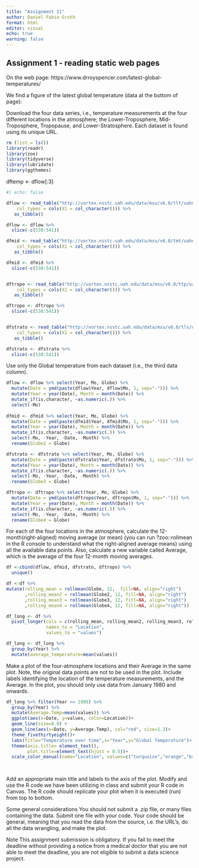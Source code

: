 ```yaml
---
title: "Assignment 11"
author: Daniel Fabio Groth
format: html
editor: visual
echo: true
warning: false
---
```


## Assignment 1 - reading static web pages

On the web page: https://www.drroyspencer.com/latest-global-temperatures/

We find a figure of the latest global temperature (data at the bottom of page):

Download the four data series, i.e., temperature measurements at the four different locations in the atmosphere; the Lower-Troposphere, Mid-Troposphere, Tropopause, and Lower-Stratosphere. Each dataset is found using its unique URL.

```r
rm (list = ls())
library(readr)
library(zoo)
library(tidyverse)
library(lubridate)
library(ggthemes)
```

dftemp \<- dflow\[:3\]

```r
#| echo: false

dflow <- read_table("http://vortex.nsstc.uah.edu/data/msu/v6.0/tlt/uahncdc_lt_6.0.txt", 
    col_types = cols(X1 = col_character())) %>%
   as_tibble()

dflow <- dflow %>%
  slice(-c(530:541))

dfmid <- read_table("http://vortex.nsstc.uah.edu/data/msu/v6.0/tmt/uahncdc_mt_6.0.txt", 
    col_types = cols(X1 = col_character())) %>%
   as_tibble()

dfmid <- dfmid %>%
  slice(-c(530:541))


dftropo <- read_table("http://vortex.nsstc.uah.edu/data/msu/v6.0/ttp/uahncdc_tp_6.0.txt", 
    col_types = cols(X1 = col_character())) %>%
   as_tibble()

dftropo <- dftropo %>%
  slice(-c(530:541))


dfstrato <- read_table("http://vortex.nsstc.uah.edu/data/msu/v6.0/tls/uahncdc_ls_6.0.txt", 
    col_types = cols(X1 = col_character())) %>%
   as_tibble()

dfstrato <- dfstrato %>%
  slice(-c(530:541))
```

Use only the Global temperature from each dataset (i.e., the third data column).

```r
dflow <- dflow %>% select(Year, Mo, Globe) %>% 
  mutate(Date = ymd(paste(dflow$Year, dflow$Mo, 1, sep="-"))) %>% 
  mutate(Year = year(Date), Month = month(Date)) %>%
  mutate_if(is.character, ~as.numeric(.)) %>%
  select(-Mo)
  
dfmid <- dfmid %>% select(Year, Mo, Globe) %>% 
  mutate(Date = ymd(paste(dfmid$Year, dfmid$Mo, 1, sep="-"))) %>% 
  mutate(Year = year(Date), Month = month(Date)) %>%
  mutate_if(is.character, ~as.numeric(.)) %>%
  select(-Mo, -Year, -Date, -Month) %>%
  rename(Globe2 = Globe)

dfstrato <- dfstrato %>% select(Year, Mo, Globe) %>% 
  mutate(Date = ymd(paste(dfstrato$Year, dfstrato$Mo, 1, sep="-"))) %>% 
  mutate(Year = year(Date), Month = month(Date)) %>%
  mutate_if(is.character, ~as.numeric(.)) %>%
  select(-Mo, -Year, -Date, -Month) %>%
  rename(Globe3 = Globe)

dftropo <- dftropo %>% select(Year, Mo, Globe) %>% 
  mutate(Date = ymd(paste(dftropo$Year, dftropo$Mo, 1, sep="-"))) %>% 
  mutate(Year = year(Date), Month = month(Date)) %>%
  mutate_if(is.character, ~as.numeric(.)) %>%
  select(-Mo, -Year, -Date, -Month) %>%
  rename(Globe4 = Globe)
```

For each of the four locations in the atmosphere, calculate the 12-month(right-aligned) moving average (or mean) (you can run ?zoo::rollmean in the R console to understand what the right-aligned average means) using all the available data points. Also, calculate a new variable called Average, which is the average of the four 12-month moving averages.

```r
df <-cbind(dflow, dfmid, dfstrato, dftropo) %>%
  unique()

df <-df %>%
mutate(rolling_mean = rollmean(Globe, 12,  fill=NA, align="right")
       ,rolling_mean2 = rollmean(Globe2, 12, fill=NA, align="right")
       ,rolling_mean3 = rollmean(Globe3, 12, fill=NA, align="right")
       ,rolling_mean4 = rollmean(Globe4, 12, fill=NA, align="right"))

```

```r

df_long <- df %>%
  pivot_longer(cols = c(rolling_mean, rolling_mean2, rolling_mean3, rolling_mean4), 
               names_to = "Location", 
               values_to = "values")

df_long <- df_long %>%
  group_by(Year) %>%
  mutate(average_temperature=mean(values))
```

Make a plot of the four-atmosphere locations and their Average in the same plot. Note, the original data points are not to be used in the plot. Include labels identifying the location of the temperature measurements, and the Average. In the plot, you should only use data from January 1980 and onwards.

```r
df_long %>% filter(Year >= 1980) %>% 
  group_by(Year) %>% 
  mutate(Average.Temp=mean(values)) %>%
  ggplot(aes(x=Date, y=values, color=Location))+ 
  geom_line(size=0.8) +
  geom_line(aes(x=Date, y=Average.Temp), col="red", size=1.3)+
  theme_fivethirtyeight()+
  labs(title="Temperature over time",x="Year",y="Global Temperature")+
  theme(axis.title= element_text(),
        plot.title=element_text(hjust = 0.5))+
  scale_color_manual(name="Location", values=c("turquoise","orange","brown","cornflowerblue"), labels=c("Lower atmosphere","Middle atmosphere","Stratosphere","Lower Tropopause"))

  
```

Add an appropriate main title and labels to the axis of the plot. Modify and use the R code we have been utilizing in class and submit your R code in Canvas. The R code should replicate your plot when it is executed (run) from top to bottom.

Some general considerations You should not submit a .zip file, or many files containing the data. Submit one file with your code. Your code should be general, meaning that you read the data from the source, i.e. the URL's, do all the data wrangling, and make the plot.

Note This assignment submission is obligatory. If you fail to meet the deadline without providing a notice from a medical doctor that you are not able to meet the deadline, you are not eligible to submit a data science project.
